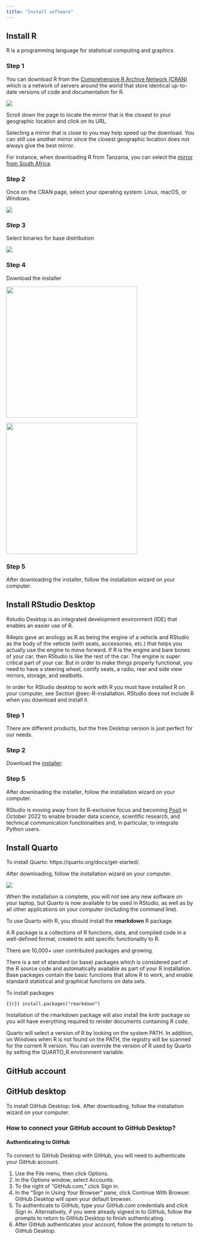 ```yaml
---
title: "Install software"
---
```


## Install R {#sec-R-installation}

R is a programming language for statistical computing and graphics.

::: panel-tabset

### Step 1

You can download R from the [Comprehensive R Archive Network (CRAN)](https://cran.r-project.org/mirrors.html) which is a network of servers around the world that store identical up-to-date versions of code and documentation for R.

![](images/paste-13103C13.png)

Scroll down the page to locate the mirror that is the closest to your geographic location and click on its URL.

::: callout-tip
Selecting a mirror that is close to you may help speed up the download. You can still use another mirror since the closest geographic location does not always give the best mirror.
:::

For instance, when downloading R from Tanzania, you can select the [mirror from South Africa](https://cran.mirror.ac.za/).

### Step 2

Once on the CRAN page, select your operating system: Linux, macOS, or Windows.

![](images/paste-23A4B16E.png)

### Step 3

Select binaries for base distribution

![](images/paste-0739A4C1.png)

### Step 4

Download the installer

![](images/paste-9624855F.png){width="350"}

![](images/paste-C42ACB10.png){width="350"}

### Step 5

After downloading the installer, follow the installation wizard on your computer.

:::

## Install RStudio Desktop

Rstudio Desktop is an integrated development environment (IDE) that enables an easier use of R. 

R4epis gave an anology as R as being the engine of a vehicle and RStudio as the body of the vehicle (with seats, accessories, etc.) that helps you actually use the engine to move forward. If R is the engine and bare bones of your car, then RStudio is like the rest of the car. The engine is super critical part of your car. But in order to make things properly functional, you need to have a steering wheel, comfy seats, a radio, rear and side view mirrors, storage, and seatbelts.

::: callout-important
In order for RStudio desktop to work with R you must have installed R on your computer, see Section @sec-R-installation. RStudio does not include R when you download and install it.
:::

::: panel-tabset

### Step 1

There are different products, but the free Desktop version is just perfect for our needs.

### Step 2

Download the [installer](https://download1.rstudio.org/desktop/windows/RStudio-2022.07.1-554.exe): 

### Step 5

After downloading the installer, follow the installation wizard on your computer.

:::

::: callout-note
RStudio is moving away from its R-exclusive focus and becoming [Posit](https://posit.co/) in October 2022 to enable broader data science, scientific research, and technical communication functionalities and, in particular, to integrate Python users.
:::

## Install Quarto

To install Quarto: https://quarto.org/docs/get-started/.

After downloading, follow the installation wizard on your computer.

![](images/paste-FE57875E.png)

When the installation is complete, you will not see any new software on your laptop, but Quarto is now available to be used in RStudio, as well as by all other applications on your computer (including the command line).

To use Quarto with R, you should install the **rmarkdown** R package.

::: callout-important
A R package is a collections of R functions, data, and compiled code in a well-defined format, created to add specific functionality to R.

There are 10,000+ user contributed packages and growing.

There is a set of standard (or base) packages which is considered part of the R source code and automatically available as part of your R installation. Base packages contain the basic functions that allow R to work, and enable standard statistical and graphical functions on data sets.
:::

To install packages

```{{r}}
install.packages("rmarkdown")
```

Installation of the rmarkdown package will also install the knitr package so you will have everything required to render documents containing R code.

Quarto will select a version of R by looking on the system PATH. In addition, on Windows when R is not found on the PATH, the registry will be scanned for the current R version. You can override the version of R used by Quarto by setting the QUARTO_R environment variable.

## GitHub account

## GitHub desktop

To install GitHub Desktop: link. After downloading, follow the installation wizard on your computer.

### How to connect your GitHub account to GitHub Desktop?

#### Authenticating to GitHub

To connect to GitHub Desktop with GitHub, you will need to authenticate your GitHub account.

1.  Use the File menu, then click Options.
2.  In the Options window, select Accounts.
3.  To the right of "GitHub.com," click Sign in.
4.  In the "Sign in Using Your Browser" pane, click Continue With Browser. GitHub Desktop will open your default browser.
5.  To authenticate to GitHub, type your GitHub.com credentials and click Sign in. Alternatively, if you were already signed in to GitHub, follow the prompts to return to GitHub Desktop to finish authenticating.
6.  After GitHub authenticates your account, follow the prompts to return to GitHub Desktop.
